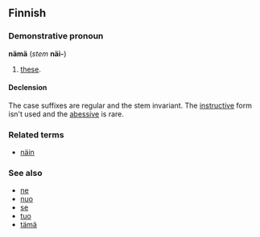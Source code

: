 ==Finnish==

===Demonstrative pronoun===
'''nämä''' (''stem'' '''näi-''')

# [[these]].

====Declension====
The case suffixes are regular and the stem invariant. The [[instructive]] form isn't used and the [[abessive]] is rare.

===Related terms===
*[[näin#Finnish|näin]]

===See also===
*[[ne#Finnish|ne]]
*[[nuo#Finnish|nuo]]
*[[se#Finnish|se]]
*[[tuo#Finnish|tuo]]
*[[tämä#Finnish|tämä]]